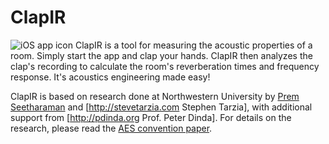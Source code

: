 = ClapIR = 
[[File:Icon@2x.png|thumb|iOS app icon]]
ClapIR is a tool for measuring the acoustic properties of a
room. Simply start the app and clap your hands. ClapIR then analyzes
the clap's recording to calculate the room's reverberation times and
frequency response. It's acoustics engineering made easy!

ClapIR is based on research done at Northwestern University by
[http://prem.seeth.org Prem Seetharaman] and [http://stevetarzia.com
Stephen Tarzia], with additional support from [http://pdinda.org
Prof. Peter Dinda].  For details on the research, please read the
[http://stevetarzia.com/papers/AES_ClapIR.pdf AES convention paper].